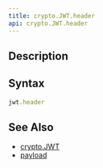 ```yaml
---
title: crypto.JWT.header
api: crypto.JWT.header
---
```


## Description

<Summary/>

## Syntax

``` js
jwt.header
```

## See Also

* [crypto.JWT](/reference/api/crypto/JWT)
* [payload](/reference/api/crypto/JWT/payload)
